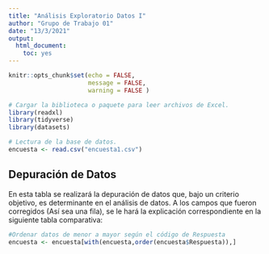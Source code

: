 ```yaml
---
title: "Análisis Exploratorio Datos I"
author: "Grupo de Trabajo 01"
date: "13/3/2021"
output: 
  html_document: 
    toc: yes
---
```


```r
knitr::opts_chunk$set(echo = FALSE,
                      message = FALSE,
                      warning = FALSE )
```

```r
# Cargar la biblioteca o paquete para leer archivos de Excel.
library(readxl)
library(tidyverse)
library(datasets)
```

```r
# Lectura de la base de datos.
encuesta <- read.csv("encuesta1.csv")
```

## Depuración de Datos
En esta tabla se realizará la depuración de datos que, bajo un criterio objetivo, es determinante en el análisis de datos.
A los campos que fueron corregidos (Así sea una fila), se le hará la explicación correspondiente en la siguiente tabla comparativa:

```r
#Ordenar datos de menor a mayor según el código de Respuesta
encuesta <- encuesta[with(encuesta,order(encuesta$Respuesta)),]
```
